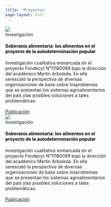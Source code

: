 ```yaml
---
title: "Proyectos"
page-layout: full
---
```


::: {.grid}

::: {.g-col-4}
```{=html}
<link rel="stylesheet" href="https://cdnjs.cloudflare.com/ajax/libs/animate.css/4.1.1/animate.min.css">


<div class="card border-primary mb-3" style="max-width: 20rem;">
    <div class="card my-3 h-100" title="Soberanía alimentaria: los alimentos en el proyecto de la autodeterminación popular">
        <div class="card-img-container animate__animated animate__fadeIn">
            <img class="card-img-top" src="./images/sob_al.png">
        </div>
        
        <div class="card-body p-3" >
            <div class="pb-2">
                <span class="badge rounded-pill bg-secondary">Investigación</span>
            </div>
          
            <h4 class="card-title mt-1" style="color: black"><strong>Soberanía alimentaria: los alimentos en el proyecto de la autodeterminación popular</strong><br></h4>
             
            <div class="card-text bg-transparent">
                Investigación cualitativa enmarcada en el proyecto Fondecyt N°11180099 bajo la dirección del académico Martín Arboleda. En ella serescató la perspectiva de diversas organizaciones de base sobre losproblemas que se presentan los sistemas agroalimentarios del país ylas posibles soluciones a tales problemáticas.    
            </div>
              <br>
              <a href="https://transformacionessociales.udp.cl/?publicaciones=soberania-alimentaria-los-alimentos-en-el-proyecto-de-la-autodeterminacion-popular" target="_blank" class="btn btn-primary">Publicación</a>
    </div>
</div>
```
:::

::: {.g-col-8}
```{=html}
<div class="card border-primary mb-3" style="max-width: 20rem;">
    <div class="card my-3 h-100" title="Soberanía alimentaria: los alimentos en el proyecto de la autodeterminación popular">
        <div class="card-img-container animate__animated animate__fadeIn">
            <img class="card-img-top" src="./images/sob_al.png">
        </div>
        
        <div class="card-body p-3" >
            <div class="pb-2">
                <span class="badge rounded-pill bg-secondary">Investigación</span>
            </div>
          
            <h4 class="card-title mt-1" style="color: black"><strong>Soberanía alimentaria: los alimentos en el proyecto de la autodeterminación popular</strong><br></h4>
             
            <div class="card-text bg-transparent">
                Investigación cualitativa enmarcada en el proyecto Fondecyt N°11180099 bajo la dirección del académico Martín Arboleda. En ella serescató la perspectiva de diversas organizaciones de base sobre losproblemas que se presentan los sistemas agroalimentarios del país ylas posibles soluciones a tales problemáticas.    
            </div>
              <br>
              <a href="https://transformacionessociales.udp.cl/?publicaciones=soberania-alimentaria-los-alimentos-en-el-proyecto-de-la-autodeterminacion-popular" target="_blank" class="btn btn-primary">Publicación</a>
    </div>
</div>
```
:::

:::







